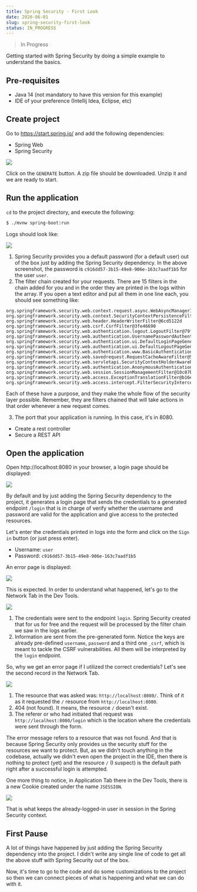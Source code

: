 ```yaml
---
title: Spring Security - First Look
date: 2020-06-01
slug: spring-security-first-look
status: IN_PROGRESS
---
```


> In Progress

Getting started with Spring Security by doing a simple example to understand the basics.

## Pre-requisites

- Java 14 (not mandatory to have this version for this example)
- IDE of your preference (Intellij Idea, Eclipse, etc)

## Create project

Go to https://start.spring.io/ and add the following dependencies:

- Spring Web
- Spring Security

![](./images/0.png)

Click on the `GENERATE` button. A zip file should be downloaded. Unzip it and we are ready to start.

## Run the application

`cd` to the project directory, and execute the following:

```bash
$ ./mvnw spring-boot:run
```

Logs should look like:

![](./images/1.png)

1. Spring Security provides you a default password (for a default user) out of the box just by adding the Spring Security dependency. In the above screenshot, the password is `c916dd57-3b15-49e8-906e-163c7aadf1b5` for the user `user`.
2. The filter chain created for your requests. There are 15 filters in the chain added for you and in the order they are printed in the logs within the array. If you open a text editor and put all them in one line each, you should see something like:

```
org.springframework.security.web.context.request.async.WebAsyncManagerIntegrationFilter@f951a7f
org.springframework.security.web.context.SecurityContextPersistenceFilter@360bc645
org.springframework.security.web.header.HeaderWriterFilter@6cd5122d
org.springframework.security.web.csrf.CsrfFilter@3fe46690
org.springframework.security.web.authentication.logout.LogoutFilter@79fd6f95
org.springframework.security.web.authentication.UsernamePasswordAuthenticationFilter@6726cc69
org.springframework.security.web.authentication.ui.DefaultLoginPageGeneratingFilter@2241f05b
org.springframework.security.web.authentication.ui.DefaultLogoutPageGeneratingFilter@20cece0b
org.springframework.security.web.authentication.www.BasicAuthenticationFilter@5300cac
org.springframework.security.web.savedrequest.RequestCacheAwareFilter@5d51e129
org.springframework.security.web.servletapi.SecurityContextHolderAwareRequestFilter@109a2025
org.springframework.security.web.authentication.AnonymousAuthenticationFilter@4c777e7b
org.springframework.security.web.session.SessionManagementFilter@10c07b8d
org.springframework.security.web.access.ExceptionTranslationFilter@b16e202
org.springframework.security.web.access.intercept.FilterSecurityInterceptor@fd9ebde
```

Each of these have a purpose, and they make the whole flow of the security layer possible. Remember, they are filters chained that will take actions in that order whenever a new request comes.

3. The port that your application is running. In this case, it's in 8080.

- Create a rest controller
- Secure a REST API

## Open the application

Open http://localhost:8080 in your browser, a login page should be displayed:

![](./images/2.png)

By default and by just adding the Spring Security dependency to the project, it generates a login page that sends the credentials to a generated endpoint `/login` that is in charge of verify whether the username and password are valid for the application and give access to the protected resources.

Let's enter the credentials printed in logs into the form and click on the `Sign in` button (or just press enter).

- Username: `user`
- Password: `c916dd57-3b15-49e8-906e-163c7aadf1b5`

An error page is displayed:

![](./images/3.png)

This is expected. In order to understand what happened, let's go to the Network Tab in the Dev Tools.

![](./images/4.png)

1. The credentials were sent to the endpoint `login`. Spring Security created that for us for free and the request will be processed by the filter chain we saw in the logs earlier.
2. Information are sent from the pre-generated form. Notice the keys are already pre-defined `username`, `password` and a third one `_csrf`, which is meant to tackle the CSRF vulnerabilities. All them will be interpreted by the `login` endpoint.

So, why we get an error page if I utilized the correct credentials? Let's see the second record in the Network Tab.

![](./images/5.png)

1. The resource that was asked was: `http://localhost:8080/`. Think of it as it requested the `/` resource from `http://localhost:8080`.
2. 404 (not found). It means, the resource `/` doesn't exist.
3. The referer or who had initiated that request was `http://localhost:8080/login` which is the location where the credentials were sent through the form.

The error message refers to a resource that was not found. And that is because Spring Security only provides us the security stuff for the resources we want to protect. But, as we didn't touch anything in the codebase, actually we didn't even open the project in the IDE, then there is nothing to protect (yet) and the resource `/` (I suspect) is the default path right after a successful login is attempted.

One more thing to notice, in Application Tab there in the Dev Tools, there is a new Cookie created under the name `JSESSION`.

![](./images/6.png)

That is what keeps the already-logged-in user in session in the Spring Security context.

## First Pause

A lot of things have happened by just adding the Spring Security dependency into the project. I didn't write any single line of code to get all the above stuff with Spring Security out of the box.

Now, it's time to go to the code and do some customizations to the project so then we can connect pieces of what is happening and what we can do with it.